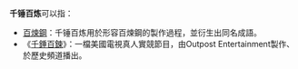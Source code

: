 {{Disambiguation|千锤百炼}}

'''千锤百炼'''可以指：
*[[百煉鋼|百煉鋼]]：千锤百炼用於形容百煉鋼的製作過程，並衍生出同名成語。
*《[[千錘百鍊|千錘百鍊]]》：一檔美國電視真人實競節目，由Outpost Entertainment製作、於歷史頻道播出。